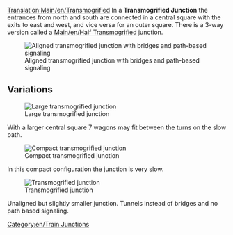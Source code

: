 [[Translation:Main/en/Transmogrified]]{{ru/Меню развязки}}
In a '''Transmogrified Junction''' the entrances from north and south are connected in a central square with the exits to east and west, and vice versa for an outer square. There is a 3-way version called a [[Main/en/Half Transmogrified]] junction.

[[File:en/Transmogrified.aligned.png|frame|none|Aligned transmogrified junction with bridges and path-based signaling]]

{{Template:Junction_Criteria|Moderate|2|0|1|5|0|1|0|1|0|0|0||Broken down trains only affect the one track.|

* Maximum signal distance: 6
* Minimum tiles between double bend: 5 (diagonal)
* Area: 12 x 12 (50 extra square tiles)

}}

==Variations==

[[File:en/Ttd.transmogrified.large.png|frame|none|Large transmogrified junction]]

With a larger central square 7 wagons may fit between the turns on the slow path.

[[File:en/Ttd.transmogrified.compact.png|frame|none|Compact transmogrified junction]]

In this compact configuration the junction is very slow.

[[File:en/Ttd.transmogrified.deblock.png|frame|none|Transmogrified junction]]

Unaligned but slightly smaller junction. Tunnels instead of bridges and no path based signaling.

[[Category:en/Train Junctions]]